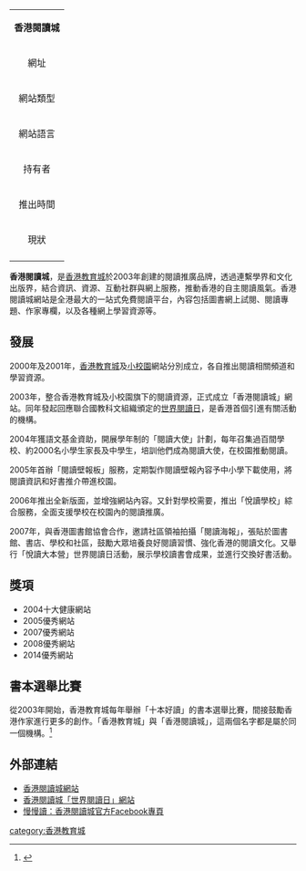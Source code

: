 <div style="position: relative;">
{| class="infobox bordered" cellpadding="4" style="width: 330px; font-size: 85%;"
|-
| colspan=2 align=center bgcolor=#e3e3e3| '''香港閱讀城'''<br />'''{{lang|en|Hong Kong Reading City}}'''
|-
| 網址
| http://www.hkreadingcity.net {{Wayback|url=http://www.hkreadingcity.net/ |date=20210521225617 }}
|-
| 網站類型
| 綜合閱讀資源網站
|-
| 網站語言
| 繁體中文為主
|-
| 持有者
| [[香港教育城|香港教育城]]有限公司
|-
| 推出時間
| 2003年
|-
| 現狀
| 線上
|-
|}
</div>

'''香港閱讀城'''，是[[香港教育城|香港教育城]]於2003年創建的閱讀推廣品牌，透過連繫學界和文化出版界，結合資訊、資源、互動社群與網上服務，推動香港的自主閱讀風氣。香港閱讀城網站是全港最大的一站式免費閱讀平台，內容包括圖書網上試閱、閱讀專題、作家專欄，以及各種網上學習資源等。

==發展==
2000年及2001年，[[香港教育城|香港教育城]]及[[香港資訊小校園|小校園]]網站分別成立，各自推出閱讀相關頻道和學習資源。

2003年，整合香港教育城及小校園旗下的閱讀資源，正式成立「香港閱讀城」網站。同年發起回應聯合國教科文組織頒定的[[世界閱讀日|世界閱讀日]]，是香港首個引進有關活動的機構。

2004年獲語文基金資助，開展學年制的「閱讀大使」計劃，每年召集過百間學校、約2000名小學生家長及中學生，培訓他們成為閱讀大使，在校園推動閱讀。

2005年首辦「閱讀壁報板」服務，定期製作閱讀壁報內容予中小學下載使用，將閱讀資訊和好書推介帶進校園。

2006年推出全新版面，並增強網站內容。又針對學校需要，推出「悅讀學校」綜合服務，全面支援學校在校園內的閱讀推廣。

2007年，與香港圖書館協會合作，邀請社區領袖拍攝「閱讀海報」，張貼於圖書館、書店、學校和社區，鼓勵大眾培養良好閱讀習慣、強化香港的閱讀文化。又舉行「悅讀大本營」世界閱讀日活動，展示學校讀書會成果，並進行交換好書活動。

==獎項==
*2004十大健康網站
*2005優秀網站
*2007優秀網站
*2008優秀網站
*2014優秀網站

== 書本選舉比賽 ==
從2003年開始，香港教育城每年舉辦「十本好讀」的書本選舉比賽，間接鼓勵香港作家進行更多的創作。「香港教育城」與「香港閱讀城」，這兩個名字都是屬於同一個機構。<ref>{{Cite web|title=香港閱讀城 十本好讀|url=https://www.hkreadingcity.net/10booksinfo/list}}</ref>

==外部連結==
*[http://www.hkreadingcity.net/ 香港閱讀城網站]
*[https://web.archive.org/web/20080518045306/http://www.hkreadingcity.net/wbd 香港閱讀城「世界閱讀日」網站]
*[http://www.facebook.com/hkreadingcity 慢慢讀：香港閱讀城官方Facebook專頁] {{Wayback|url=http://www.facebook.com/hkreadingcity |date=20190713014729 }}

[[category:香港教育城|category:香港教育城]]